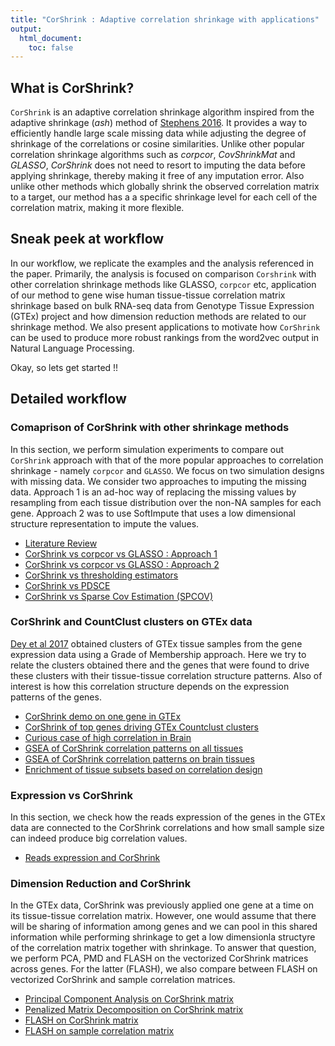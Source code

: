 ```yaml
---
title: "CorShrink : Adaptive correlation shrinkage with applications"
output:
  html_document:
    toc: false
---
```



## What is CorShrink? 

`CorShrink` is an adaptive correlation shrinkage algorithm inspired from the adaptive 
shrinkage (*ash*) method of [Stephens 2016](https://academic.oup.com/biostatistics/article/18/2/275/2557030/False-discovery-rates-a-new-deal). It provides a way to efficiently handle large scale missing data while adjusting the degree of shrinkage of the correlations or cosine similarities. Unlike other popular correlation shrinkage algorithms such as *corpcor*, *CovShrinkMat* and *GLASSO*, *CorShrink* does not need to resort to imputing the data before applying shrinkage, thereby making it free of any imputation error. Also unlike other methods which globally shrink the observed correlation matrix to a target, our method has a a specific shrinkage level for each cell of the correlation matrix, making it more flexible. 

## Sneak peek at workflow

In our workflow, we replicate the examples and the analysis referenced in the paper. Primarily, the analysis is focused on comparison `Corshrink` with other correlation shrinkage methods like GLASSO, `corpcor` etc, application of our method to gene wise human tissue-tissue correlation matrix shrinkage based on bulk RNA-seq data from Genotype Tissue Expression (GTEx) project and how dimension reduction methods are related to our shrinkage method. We also present applications to motivate how `CorShrink` can be used to produce more robust rankings from the word2vec output in Natural Language Processing. 

Okay, so lets get started !!


## Detailed workflow 

### Comaprison of CorShrink with other shrinkage methods

In this section, we perform simulation experiments to compare out `CorShrink` approach with that
of the more popular approaches to correlation shrinkage - namely `corpcor` and `GLASSO`. We focus on two simulation designs with missing data. We consider two approaches to imputing the missing data. Approach 1 is an ad-hoc way of replacing the missing values by resampling from each tissue distribution over the non-NA samples for each gene. Approach 2 was to use SoftImpute that uses 
a low dimensional structure representation to impute the values.

- [Literature Review](literature_review.html)
- [CorShrink vs corpcor vs GLASSO : Approach 1](corshrink_corpcor_glasso.html)
- [CorShrink vs corpcor vs GLASSO : Approach 2](CorShrink_softimpute.html)
- [CorShrink vs thresholding estimators](thresholding_Corshrink.html)
- [CorShrink vs PDSCE](PDSCE_vs_CorShrink.html)
- [CorShrink vs Sparse Cov Estimation (SPCOV)](spcov_CorShrink.html)

### CorShrink and CountClust clusters on GTEx data

[Dey et al 2017](http://journals.plos.org/plosgenetics/article?id=10.1371/journal.pgen.1006599)
obtained clusters of GTEx tissue samples from the gene expression data using a Grade of Membership approach. Here we try to relate the clusters obtained there and the genes that were found to drive these clusters with their tissue-tissue correlation structure patterns. Also of 
interest is how this correlation structure depends on the expression patterns of the genes.

- [CorShrink demo on one gene in GTEx](one_gene_correlation.html)
- [CorShrink of top genes driving GTEx Countclust clusters](gtex_corshrink.html)
- [Curious case of high correlation in Brain](corshrink_brain_func.html)
- [GSEA of CorShrink correlation patterns on all tissues ](gsea_corshrink_corpcor.html)
- [GSEA of CorShrink correlation patterns on brain tissues ](gsea_corshrink_corpcor_2.html)
- [Enrichment of tissue subsets based on correlation design](correlation_analysis_subset_enrichment.html)


### Expression vs CorShrink

In this section, we check how the reads expression of the genes in the GTEx data are connected to the CorShrink correlations and how small sample size can indeed produce big correlation values.

- [Reads expression and CorShrink](reads_expression_CorShrink.html)


### Dimension Reduction and CorShrink

In the GTEx data, CorShrink was previously applied one gene at a time on its tissue-tissue correlation matrix. However, one would assume that there will be sharing of information among genes and we can pool in this shared information while performing shrinkage to get a low dimensionla structyre of the correlation matrix together with shrinkage. To answer that question, we perform PCA, PMD and FLASH on the vectorized CorShrink matrices across genes. For the latter (FLASH), we also compare between FLASH on vectorized CorShrink and sample correlation matrices.

- [Principal Component Analysis on CorShrink matrix](corshrink_pca.html)
- [Penalized Matrix Decomposition on CorShrink matrix](corshrink_pmd.html)
- [FLASH on CorShrink matrix](corshrink_flash.html)
- [FLASH on sample correlation matrix](cor_flash.html)




